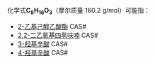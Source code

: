 {{DISPLAYTITLE:C<sub>8</sub>H<sub>16</sub>O<sub>3</sub>}}{{MolFormDisambigNav|C=8|H=16|O=3}}
化学式'''C<sub>8</sub>H<sub>16</sub>O<sub>3</sub>'''（摩尔质量 160.2 g/mol）可能指：

* [[2-乙基己醇乙酸酯|2-乙基己醇乙酸酯]] CAS# {{CAS|112-07-2}}
* [[2,2-二乙氧基四氢呋喃|2,2-二乙氧基四氢呋喃]] CAS# {{CAS|52263-97-5}}
* [[3-羟基辛酸|3-羟基辛酸]] CAS# {{CAS|14292-27-4}}
* [[4-羟基辛酸|4-羟基辛酸]] CAS# {{CAS|7779-55-7}}

{{MolFormDisambig}}